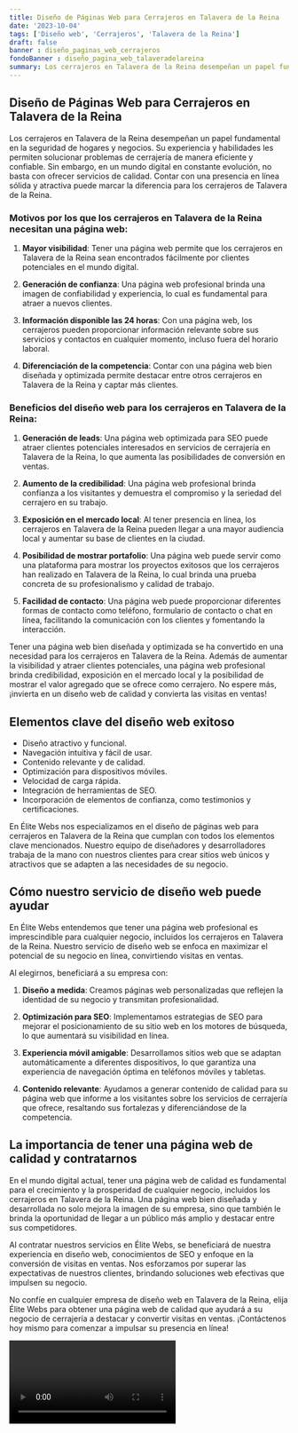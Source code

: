 ```yaml
---
title: Diseño de Páginas Web para Cerrajeros en Talavera de la Reina
date: '2023-10-04'
tags: ['Diseño web', 'Cerrajeros', 'Talavera de la Reina']
draft: false
banner : diseño_paginas_web_cerrajeros
fondoBanner : diseño_pagina_web_talaveradelareina
summary: Los cerrajeros en Talavera de la Reina desempeñan un papel fundamental en la seguridad de hogares y negocios. Su experiencia y habilidades les permiten solucionar problemas de cerrajería de manera eficiente y confiable. Sin embargo, en un mundo digital en constante evolución, no basta con ofrecer servicios de calidad. Contar con una presencia en línea sólida y atractiva puede marcar la diferencia para los cerrajeros de Talavera de la Reina.
---
```


## Diseño de Páginas Web para Cerrajeros en Talavera de la Reina

Los cerrajeros en Talavera de la Reina desempeñan un papel fundamental en la seguridad de hogares y negocios. Su experiencia y habilidades les permiten solucionar problemas de cerrajería de manera eficiente y confiable. Sin embargo, en un mundo digital en constante evolución, no basta con ofrecer servicios de calidad. Contar con una presencia en línea sólida y atractiva puede marcar la diferencia para los cerrajeros de Talavera de la Reina.

### Motivos por los que los cerrajeros en Talavera de la Reina necesitan una página web:

1. **Mayor visibilidad**: Tener una página web permite que los cerrajeros en Talavera de la Reina sean encontrados fácilmente por clientes potenciales en el mundo digital.

2. **Generación de confianza**: Una página web profesional brinda una imagen de confiabilidad y experiencia, lo cual es fundamental para atraer a nuevos clientes.

3. **Información disponible las 24 horas**: Con una página web, los cerrajeros pueden proporcionar información relevante sobre sus servicios y contactos en cualquier momento, incluso fuera del horario laboral.

4. **Diferenciación de la competencia**: Contar con una página web bien diseñada y optimizada permite destacar entre otros cerrajeros en Talavera de la Reina y captar más clientes.

### Beneficios del diseño web para los cerrajeros en Talavera de la Reina:

1. **Generación de leads**: Una página web optimizada para SEO puede atraer clientes potenciales interesados en servicios de cerrajería en Talavera de la Reina, lo que aumenta las posibilidades de conversión en ventas.

2. **Aumento de la credibilidad**: Una página web profesional brinda confianza a los visitantes y demuestra el compromiso y la seriedad del cerrajero en su trabajo.

3. **Exposición en el mercado local**: Al tener presencia en línea, los cerrajeros en Talavera de la Reina pueden llegar a una mayor audiencia local y aumentar su base de clientes en la ciudad.

4. **Posibilidad de mostrar portafolio**: Una página web puede servir como una plataforma para mostrar los proyectos exitosos que los cerrajeros han realizado en Talavera de la Reina, lo cual brinda una prueba concreta de su profesionalismo y calidad de trabajo.

5. **Facilidad de contacto**: Una página web puede proporcionar diferentes formas de contacto como teléfono, formulario de contacto o chat en línea, facilitando la comunicación con los clientes y fomentando la interacción.

Tener una página web bien diseñada y optimizada se ha convertido en una necesidad para los cerrajeros en Talavera de la Reina. Además de aumentar la visibilidad y atraer clientes potenciales, una página web profesional brinda credibilidad, exposición en el mercado local y la posibilidad de mostrar el valor agregado que se ofrece como cerrajero. No espere más, ¡invierta en un diseño web de calidad y convierta las visitas en ventas!

<GifSeo />

<Cta />

## Elementos clave del diseño web exitoso

- Diseño atractivo y funcional.
- Navegación intuitiva y fácil de usar.
- Contenido relevante y de calidad.
- Optimización para dispositivos móviles.
- Velocidad de carga rápida.
- Integración de herramientas de SEO.
- Incorporación de elementos de confianza, como testimonios y certificaciones.

En Élite Webs nos especializamos en el diseño de páginas web para cerrajeros en Talavera de la Reina que cumplan con todos los elementos clave mencionados. Nuestro equipo de diseñadores y desarrolladores trabaja de la mano con nuestros clientes para crear sitios web únicos y atractivos que se adapten a las necesidades de su negocio.

## Cómo nuestro servicio de diseño web puede ayudar

En Élite Webs entendemos que tener una página web profesional es imprescindible para cualquier negocio, incluidos los cerrajeros en Talavera de la Reina. Nuestro servicio de diseño web se enfoca en maximizar el potencial de su negocio en línea, convirtiendo visitas en ventas.

Al elegirnos, beneficiará a su empresa con:

1. **Diseño a medida**: Creamos páginas web personalizadas que reflejen la identidad de su negocio y transmitan profesionalidad.

2. **Optimización para SEO**: Implementamos estrategias de SEO para mejorar el posicionamiento de su sitio web en los motores de búsqueda, lo que aumentará su visibilidad en línea.

3. **Experiencia móvil amigable**: Desarrollamos sitios web que se adaptan automáticamente a diferentes dispositivos, lo que garantiza una experiencia de navegación óptima en teléfonos móviles y tabletas.

4. **Contenido relevante**: Ayudamos a generar contenido de calidad para su página web que informe a los visitantes sobre los servicios de cerrajería que ofrece, resaltando sus fortalezas y diferenciándose de la competencia.

## La importancia de tener una página web de calidad y contratarnos

En el mundo digital actual, tener una página web de calidad es fundamental para el crecimiento y la prosperidad de cualquier negocio, incluidos los cerrajeros en Talavera de la Reina. Una página web bien diseñada y desarrollada no solo mejora la imagen de su empresa, sino que también le brinda la oportunidad de llegar a un público más amplio y destacar entre sus competidores.

Al contratar nuestros servicios en Élite Webs, se beneficiará de nuestra experiencia en diseño web, conocimientos de SEO y enfoque en la conversión de visitas en ventas. Nos esforzamos por superar las expectativas de nuestros clientes, brindando soluciones web efectivas que impulsen su negocio.

No confíe en cualquier empresa de diseño web en Talavera de la Reina, elija Élite Webs para obtener una página web de calidad que ayudará a su negocio de cerrajería a destacar y convertir visitas en ventas. ¡Contáctenos hoy mismo para comenzar a impulsar su presencia en línea!

<Video />

<CtaBot job='Cerrajeros' city='Talavera de la Reina'/>

<Gmaps query='Talavera de la Reina+españa+maps' />